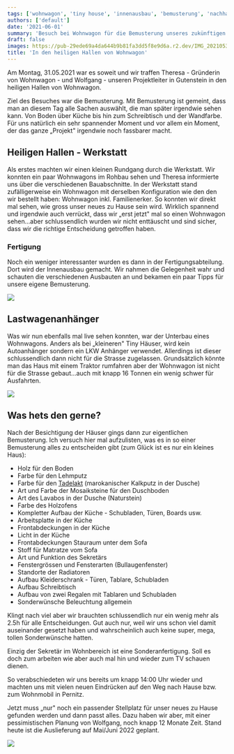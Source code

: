 ```yaml
---
tags: ['wohnwagon', 'tiny house', 'innenausbau', 'bemusterung', 'nachhaltiges wohnen']
authors: ['default']
date: '2021-06-01'
summary: 'Besuch bei Wohnwagon für die Bemusterung unseres zukünftigen Tiny House. Auswahl des Innenausbaus und spannende Einblicke in die Fertigung. Stellplatzsuche läuft.'
draft: false
images: https://pub-29ede69a4da644b9b81fa3dd5f8e9d6a.r2.dev/IMG_20210531_144417-e1622558522250.webp
title: 'In den heiligen Hallen von Wohnwagon'
---
```


Am Montag, 31.05.2021 war es soweit und wir traffen Theresa - Gründerin von
Wohnwagon - und Wolfgang - unseren Projektleiter in Gutenstein in den heiligen
Hallen von Wohnwagon.

Ziel des Besuches war die Bemusterung. Mit Bemusterung ist gemeint, dass man
an diesem Tag alle Sachen auswählt, die man später irgendwie sehen kann. Von
Boden über Küche bis hin zum Schreibtisch und der Wandfarbe. Für uns natürlich
ein sehr spannender Moment und vor allem ein Moment, der das ganze „Projekt"
irgendwie noch fassbarer macht.

## Heiligen Hallen - Werkstatt

Als erstes machten wir einen kleinen Rundgang durch die Werkstatt. Wir konnten
ein paar Wohnwagons im Rohbau sehen und Theresa informierte uns über die
verschiedenen Bauabschnitte. In der Werkstatt stand zufälligerweise ein
Wohnwagon mit derselben Konfiguration wie den den wir bestellt haben:
Wohnwagon inkl. Familienerker. So konnten wir direkt mal sehen, wie gross
unser neues zu Hause sein wird. Wirklich spannend und irgendwie auch verrückt,
dass wir „erst jetzt" mal so einen Wohnwagon sehen…aber schlussendlich wurden
wir nicht enttäuscht und sind sicher, dass wir die richtige Entscheidung
getroffen haben.

### Fertigung

Noch ein weniger interessanter wurden es dann in der Fertigungsabteilung. Dort
wird der Innenausbau gemacht. Wir nahmen die Gelegenheit wahr und schauten die
verschiedenen Ausbauten an und bekamen ein paar Tipps für unsere eigene
Bemusterung.

![]({IMAGE_PATH}/IMG_20210531_105504.webp)

## Lastwagenanhänger

Was wir nun ebenfalls mal live sehen konnten, war der Unterbau eines
Wohnwagons. Anders als bei „kleineren" Tiny Häuser, wird kein Autoanhänger
sondern ein LKW Anhänger verwendet. Allerdings ist dieser schlussendlich dann
nicht für die Strasse zugelassen. Grundsätzlich könnte man das Haus mit einem
Traktor rumfahren aber der Wohnwagon ist nicht für die Strasse gebaut…auch mit
knapp 16 Tonnen ein wenig schwer für Ausfahrten.

![]({IMAGE_PATH}/IMG_20210531_104158.webp)

## Was hets den gerne?

Nach der Besichtigung der Häuser gings dann zur eigentlichen Bemusterung. Ich
versuch hier mal aufzulisten, was es in so einer Bemusterung alles zu
entscheiden gibt (zum Glück ist es nur ein kleines Haus):

- Holz für den Boden
- Farbe für den Lehmputz
- Farbe für den [Tadelakt](https://selbermachen.de/bauen/waende-fassaden/tadelakt-wandgestaltung-mit-kalkputz) (marokanischer Kalkputz in der Dusche)
- Art und Farbe der Mosaiksteine für den Duschboden
- Art des Lavabos in der Dusche (Naturstein)
- Farbe des Holzofens
- Kompletter Aufbau der Küche - Schubladen, Türen, Boards usw.
- Arbeitsplatte in der Küche
- Frontabdeckungen in der Küche
- Licht in der Küche
- Frontabdeckungen Stauraum unter dem Sofa
- Stoff für Matratze vom Sofa
- Art und Funktion des Sekretärs
- Fenstergrössen und Fensterarten (Bullaugenfenster)
- Standorte der Radiatoren
- Aufbau Kleiderschrank - Türen, Tablare, Schubladen
- Aufbau Schreibtisch
- Aufbau von zwei Regalen mit Tablaren und Schubladen
- Sonderwünsche Beleuchtung allgemein

Klingt nach viel aber wir brauchten schlussendlich nur ein wenig mehr als 2.5h
für alle Entscheidungen. Gut auch nur, weil wir uns schon viel damit
auseinander gesetzt haben und wahrscheinlich auch keine super, mega, tollen
Sonderwünsche hatten.

Einzig der Sekretär im Wohnbereich ist eine Sonderanfertigung. Soll es doch
zum arbeiten wie aber auch mal hin und wieder zum TV schauen dienen.

So verabschiedeten wir uns bereits um knapp 14:00 Uhr wieder und machten uns
mit vielen neuen Eindrücken auf den Weg nach Hause bzw. zum Wohnmobil in
Pernitz.

Jetzt muss „nur" noch ein passender Stellplatz für unser neues zu Hause
gefunden werden und dann passt alles. Dazu haben wir aber, mit einer
pessimistischen Planung von Wolfgang, noch knapp 12 Monate Zeit. Stand heute
ist die Auslieferung auf Mai/Juni 2022 geplant.

![]({IMAGE_PATH}/IMG_20210531_144422.webp)
